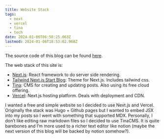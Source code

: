 ```yaml
---
title: Website Stack
tags:
  - next
  - vercel
  - tina
  - tech
date: 2024-01-06T06:50:25.063Z
lastmod: 2024-01-06T18:53:02.968Z
---
```


The source code of this blog can be found [here](https://github.com/adriel-m/adriel.dev).

The web stack of this site is:

- [Next.js](https://nextjs.org/): React framework to do server side rendering.
- [Tailwind Next.js Start Blog](https://github.com/timlrx/tailwind-nextjs-starter-blog): Theme for Next.js. Includes tailwind css.
- [Tina](https://tina.io/): CMS for creating and updating posts. Also using its free cloud offering.
- [Vercel](https://vercel.com): Next.js hosting platform. Deals with deployment and CDN.

I wanted a free and simple website so I decided to use Next.js and Vercel. Originally the stack was Hugo + Github pages but I wanted to embed JSX into my posts so I went with something that supported MDX. Personally, I don’t like editing raw markdown files so I decided to use TinaCMS. It is quite barebones and I’m more used to a richer text editor like notion (maybe the next version of this blog will be backed by notion somehow?).
